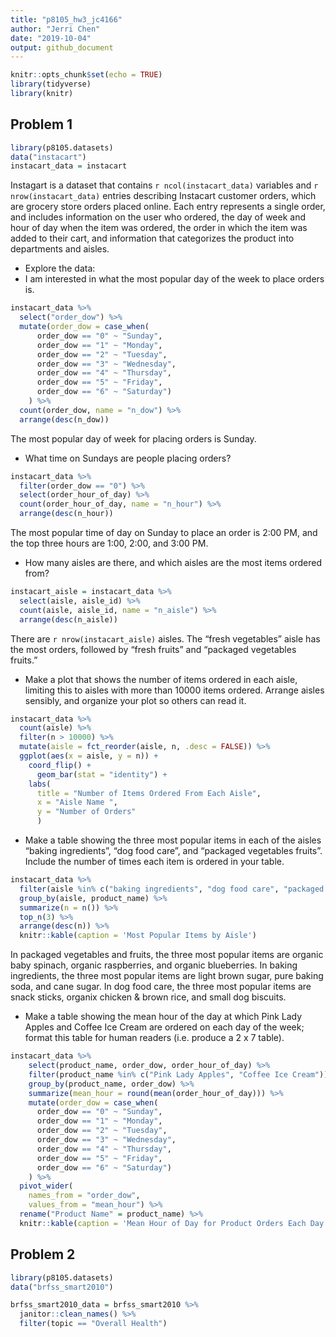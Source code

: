 ```yaml
---
title: "p8105_hw3_jc4166"
author: "Jerri Chen"
date: "2019-10-04"
output: github_document
---
```


```r
knitr::opts_chunk$set(echo = TRUE)
library(tidyverse)
library(knitr)
```

## Problem 1
```r
library(p8105.datasets)
data("instacart")
instacart_data = instacart
```
Instagart is a dataset that contains `r ncol(instacart_data)` variables and `r nrow(instacart_data)` entries describing Instacart customer orders, which are grocery store orders placed online. Each entry represents a single order, and includes information on the user who ordered, the day of week and hour of day when the item was ordered, the order in which the item was added to their cart, and information that categorizes the product into departments and aisles.

- Explore the data:
- I am interested in what the most popular day of the week to place orders is.
```r
instacart_data %>% 
  select("order_dow") %>% 
  mutate(order_dow = case_when(
      order_dow == "0" ~ "Sunday",
      order_dow == "1" ~ "Monday",
      order_dow == "2" ~ "Tuesday",
      order_dow == "3" ~ "Wednesday",
      order_dow == "4" ~ "Thursday",
      order_dow == "5" ~ "Friday",
      order_dow == "6" ~ "Saturday")
    ) %>% 
  count(order_dow, name = "n_dow") %>% 
  arrange(desc(n_dow))
```
The most popular day of week for placing orders is Sunday.

- What time on Sundays are people placing orders?
```r
instacart_data %>% 
  filter(order_dow == "0") %>% 
  select(order_hour_of_day) %>% 
  count(order_hour_of_day, name = "n_hour") %>% 
  arrange(desc(n_hour))
```
The most popular time of day on Sunday to place an order is 2:00 PM, and the top three hours are 1:00, 2:00, and 3:00 PM.

- How many aisles are there, and which aisles are the most items ordered from?
```r
instacart_aisle = instacart_data %>%
  select(aisle, aisle_id) %>% 
  count(aisle, aisle_id, name = "n_aisle") %>% 
  arrange(desc(n_aisle))
```
There are `r nrow(instacart_aisle)` aisles. The "fresh vegetables" aisle has the most orders, followed by "fresh fruits" and "packaged vegetables fruits."

- Make a plot that shows the number of items ordered in each aisle, limiting this to aisles with more than 10000 items ordered. Arrange aisles sensibly, and organize your plot so others can read it.

```r
instacart_data %>% 
  count(aisle) %>% 
  filter(n > 10000) %>% 
  mutate(aisle = fct_reorder(aisle, n, .desc = FALSE)) %>% 
  ggplot(aes(x = aisle, y = n)) + 
    coord_flip() + 
	  geom_bar(stat = "identity") + 
    labs(
      title = "Number of Items Ordered From Each Aisle", 
      x = "Aisle Name ", 
      y = "Number of Orders"
      )
```

- Make a table showing the three most popular items in each of the aisles “baking ingredients”, “dog food care”, and “packaged vegetables fruits”. Include the number of times each item is ordered in your table.
```r
instacart_data %>% 
  filter(aisle %in% c("baking ingredients", "dog food care", "packaged vegetables fruits")) %>% 
  group_by(aisle, product_name) %>% 
  summarize(n = n()) %>% 
  top_n(3) %>% 
  arrange(desc(n)) %>% 
  knitr::kable(caption = 'Most Popular Items by Aisle')
```

In packaged vegetables and fruits, the three most popular items are organic baby spinach, organic raspberries, and organic blueberries. In baking ingredients, the three most popular items are light brown sugar, pure baking soda, and cane sugar. In dog food care, the three most popular items are snack sticks, organix chicken & brown rice, and small dog biscuits.

- Make a table showing the mean hour of the day at which Pink Lady Apples and Coffee Ice Cream are ordered on each day of the week; format this table for human readers (i.e. produce a 2 x 7 table).
```r
instacart_data %>% 
    select(product_name, order_dow, order_hour_of_day) %>%
    filter(product_name %in% c("Pink Lady Apples", "Coffee Ice Cream")) %>%
    group_by(product_name, order_dow) %>%
    summarize(mean_hour = round(mean(order_hour_of_day))) %>%
    mutate(order_dow = case_when(
      order_dow == "0" ~ "Sunday",
      order_dow == "1" ~ "Monday",
      order_dow == "2" ~ "Tuesday",
      order_dow == "3" ~ "Wednesday",
      order_dow == "4" ~ "Thursday",
      order_dow == "5" ~ "Friday",
      order_dow == "6" ~ "Saturday")
    ) %>%
  pivot_wider(
    names_from = "order_dow",
    values_from = "mean_hour") %>%
  rename("Product Name" = product_name) %>% 
  knitr::kable(caption = 'Mean Hour of Day for Product Orders Each Day of the Week')
```

## Problem 2
```r
library(p8105.datasets)
data("brfss_smart2010")
```

```r
brfss_smart2010_data = brfss_smart2010 %>% 
  janitor::clean_names() %>% 
  filter(topic == "Overall Health")
```

